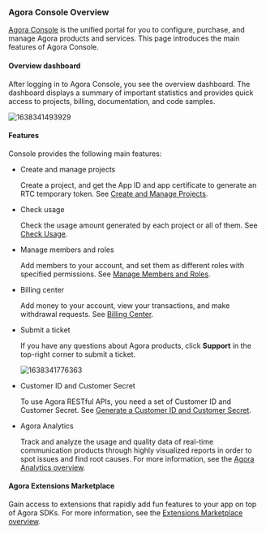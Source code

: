 


### Agora Console Overview

[Agora Console](https://console.agora.io/) is the unified portal for you to configure, purchase, and manage Agora products and services. This page introduces the main features of Agora Console.

#### Overview dashboard

After logging in to Agora Console, you see the overview dashboard. The dashboard displays a summary of important statistics and provides quick access to projects, billing, documentation, and code samples.

![1638341493929](https://web-cdn.agora.io/docs-files/1638341493929)

#### Features

Console provides the following main features:

- Create and manage projects

    Create a project, and get the App ID and app certificate to generate an RTC temporary token. See [Create and Manage Projects](#create-and-manage-projects).

- Check usage

    Check the usage amount generated by each project or all of them. See [Check Usage](#check-usage).

- Manage members and roles

    Add members to your account, and set them as different roles with specified permissions. See [Manage Members and Roles](#manage-members).

- Billing center

    Add money to your account, view your transactions, and make withdrawal requests. See [Billing Center](#billing-center).

- Submit a ticket

    If you have any questions about Agora products, click **Support** in the top-right corner to submit a ticket.

    ![1638341776363](https://web-cdn.agora.io/docs-files/1638341776363)

- Customer ID and Customer Secret

    To use Agora RESTful APIs, you need a set of Customer ID and Customer Secret. See [Generate a Customer ID and Customer Secret](#generate-a-customer-id-and-customer-secret).

- Agora Analytics

    Track and analyze the usage and quality data of real-time communication products through highly visualized reports in order to spot issues and find root causes. For more information, see the [Agora Analytics overview](../../agora-analytics/overview/product-overview).

#### Agora Extensions Marketplace

Gain access to extensions that rapidly add fun features to your app on top of Agora SDKs. For more information, see the [Extensions Marketplace overview](../../extensions-marketplace/overview/overview-developer).
